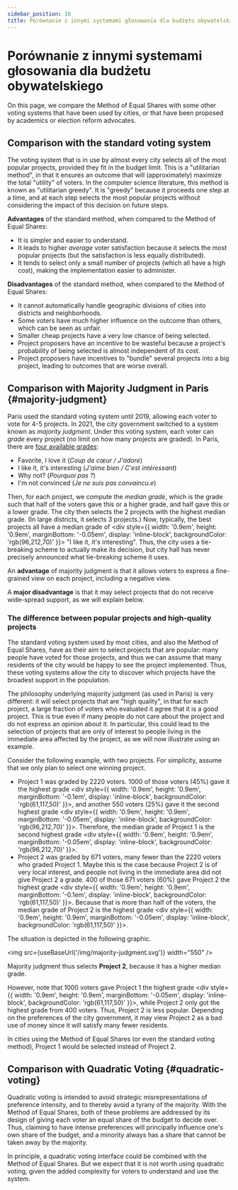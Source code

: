 ```yaml
---
sidebar_position: 10
title: Porównanie z innymi systemami głosowania dla budżetu obywatelskiego
---
```



# Porównanie z innymi systemami głosowania dla budżetu obywatelskiego

On this page, we compare the Method of Equal Shares with some other voting systems that have been used by cities, or that have been proposed by academics or election reform advocates.

## Comparison with the standard voting system

The voting system that is in use by almost every city selects all of the most popular projects, provided they fit in the budget limit.
This is a "utilitarian method", in that it ensures an outcome that will (approximately) maximize the total "utility" of voters.
In the computer science literature, this method is known as "utilitarian greedy". 
It is "greedy" because it proceeds one step at a time, and at each step selects the most popular projects without considering the impact of this decision on future steps.

**Advantages** of the standard method, when compared to the Method of Equal Shares:
* It is simpler and easier to understand.
* It leads to higher _average_ voter satisfaction because it selects the most popular projects (but the satisfaction is less equally distributed).
* It tends to select only a small number of projects (which all have a high cost), making the implementation easier to administer.

**Disadvantages** of the standard method, when compared to the Method of Equal Shares:
* It cannot automatically handle geographic divisions of cities into districts and neighborhoods.
* Some voters have much higher influence on the outcome than others, which can be seen as unfair.
* Smaller cheap projects have a very low chance of being selected.
* Project proposers have an incentive to be wasteful because a project's probability of being selected is almost independent of its cost.
* Project proposers have incentives to "bundle" several projects into a big project, leading to outcomes that are worse overall.


## Comparison with Majority Judgment in Paris {#majority-judgment}

Paris used the standard voting system until 2019, allowing each voter to vote for 4-5 projects. 
In 2021, the city government switched to a system known as _majority judgment_. 
Under this voting system, each voter can _grade_ every project (no limit on how many projects are graded).
In Paris, there are [four available grades](https://budgetparticipatif.paris.fr/bp/plugins/download/NoticeJugementMajoritaireBP.pdf):

* <div style={{ width: '0.9em', height: '0.9em', marginBottom: '-0.05em', display: 'inline-block', backgroundColor: 'rgb(61,117,50)' }}></div> Favorite, I love it (<i>Coup de cœur / J'adore</i>)
* <div style={{ width: '0.9em', height: '0.9em', marginBottom: '-0.05em', display: 'inline-block', backgroundColor: 'rgb(96,212,70)' }}></div> I like it, it's interesting (<i>J'aime bien / C'est intéressant</i>)
* <div style={{ width: '0.9em', height: '0.9em', marginBottom: '-0.05em', display: 'inline-block', backgroundColor: 'rgb(230,254,86)', border: '0.5px solid #888' }}></div> Why not? (<i>Pourquoi pas ?</i>)
* <div style={{ width: '0.9em', height: '0.9em', marginBottom: '-0.05em', display: 'inline-block', backgroundColor: 'rgb(198,53,39)' }}></div> I'm not convinced (<i>Je ne suis pas convaincu.e</i>)

Then, for each project, we compute the _median grade_, which is the grade such that half of the voters gave this or a higher grade, and half gave this or a lower grade.
The city then selects the 2 projects with the highest median grade. (In large districts, it selects 3 projects.)
Now, typically, the best projects all have a median grade of <div style={{ width: '0.9em', height: '0.9em', marginBottom: '-0.05em', display: 'inline-block', backgroundColor: 'rgb(96,212,70)' }}></div> "I like it, it's interesting". 
Thus, the city uses a tie-breaking scheme to actually make its decision, but city hall has never precisely announced what tie-breaking scheme it uses.

An **advantage** of majority judgment is that it allows voters to express a fine-grained view on each project, including a negative view.

A **major disadvantage** is that it may select projects that do not receive wide-spread support, as we will explain below.

<h3>The difference between popular projects and high-quality projects</h3>

The standard voting system used by most cities, and also the Method of Equal Shares, have as their aim to select projects that are popular: many people have voted for those projects, and thus we can assume that many residents of the city would be happy to see the project implemented. Thus, these voting systems allow the city to discover which projects have the broadest support in the population.

The philosophy underlying majority judgment (as used in Paris) is very different: it will select projects that are "high quality", in that for each project, a large fraction of voters who evaluated it agree that it is a good project.
This is true even if many people do not care about the project and do not express an opinion about it.
In particular, this could lead to the selection of projects that are only of interest to people living in the immediate area affected by the project, as we will now illustrate using an example.

Consider the following example, with two projects. For simplicity, assume that we only plan to select one winning project.

* <SemiBold>Project 1</SemiBold> was graded by 2220 voters. 1000 of those voters (45%) gave it the highest grade <div style={{ width: '0.9em', height: '0.9em', marginBottom: '-0.1em', display: 'inline-block', backgroundColor: 'rgb(61,117,50)' }}></div>, 
and another 550 voters (25%) gave it the second highest grade <div style={{ width: '0.9em', height: '0.9em', marginBottom: '-0.05em', display: 'inline-block', backgroundColor: 'rgb(96,212,70)' }}></div>. Therefore, the median grade of Project 1 is the second highest grade <div style={{ width: '0.9em', height: '0.9em', marginBottom: '-0.05em', display: 'inline-block', backgroundColor: 'rgb(96,212,70)' }}></div>.
* <SemiBold>Project 2</SemiBold> was graded by 671 voters, many fewer than the 2220 voters who graded Project 1. Maybe this is the case because Project 2 is of <SemiBold>very local interest</SemiBold>, and people not living in the immediate area did not give Project 2 a grade. 400 of those 671 voters (60%) gave Project 2 the highest grade <div style={{ width: '0.9em', height: '0.9em', marginBottom: '-0.1em', display: 'inline-block', backgroundColor: 'rgb(61,117,50)' }}></div>.
Because that is more than half of the voters, the median grade of Project 2 is the highest grade <div style={{ width: '0.9em', height: '0.9em', marginBottom: '-0.05em', display: 'inline-block', backgroundColor: 'rgb(61,117,50)' }}></div>.

The situation is depicted in the following graphic.

<img src={useBaseUrl('/img/majority-judgment.svg')} width="550" />

Majority judgment thus selects **Project 2**, because it has a higher median grade. 

However, note that 1000 voters gave Project 1 the highest grade <div style={{ width: '0.9em', height: '0.9em', marginBottom: '-0.05em', display: 'inline-block', backgroundColor: 'rgb(61,117,50)' }}></div>, while Project 2 only got the highest grade from 400 voters. Thus, Project 2 is less popular. Depending on the preferences of the city government, it may view Project 2 as a bad use of money since it will satisfy many fewer residents.

In cities using the Method of Equal Shares (or even the standard voting method), Project 1 would be selected instead of Project 2.

## Comparison with Quadratic Voting {#quadratic-voting}

Quadratic voting is intended to avoid strategic misrepresentations of preference intensity, and to thereby avoid a tyrany of the majority.
With the Method of Equal Shares, both of these problems are addressed by its design of giving each voter an equal share of the budget to decide over.
Thus, claiming to have intense preferences will principally influence one's own share of the budget, and a minority always has a share that cannot be taken away by the majority.

In principle, a quadratic voting interface could be combined with the Method of Equal Shares. 
But we expect that it is not worth using quadratic voting, given the added complexity for voters to understand and use the system.
